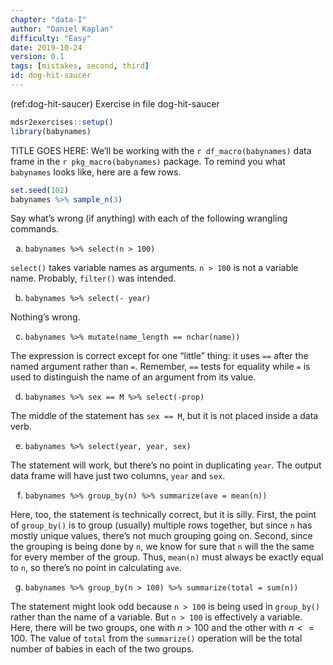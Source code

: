 ```yaml
---
chapter: "data-I"
author: "Daniel Kaplan"
difficulty: "Easy"
date: 2019-10-24 
version: 0.1
tags: [mistakes, second, third]
id: dog-hit-saucer 
---
```


(ref:dog-hit-saucer) Exercise in file dog-hit-saucer

```r
mdsr2exercises::setup()
library(babynames)
```

TITLE GOES HERE: We'll be working with the `r df_macro(babynames)` data frame in the `r pkg_macro(babynames)` package. To remind you what `babynames` looks like, here are a few rows.

```r
set.seed(102)
babynames %>% sample_n(3)
```

Say what's wrong (if anything) with each of the following wrangling commands. 

a. `babynames %>% select(n > 100)` 

<!--begin-answer-->
`select()` takes variable names as arguments. `n > 100` is not a variable name. Probably, `filter()` was intended.

<!--end-answer-->

b. `babynames %>% select(- year)` 

<!--begin-answer-->
Nothing's wrong. 
<!--end-answer-->

c. `babynames %>% mutate(name_length == nchar(name))` 

<!--begin-answer-->
The expression is correct except for one "little" thing: it uses `==` after the named argument rather than `=`. Remember, `==` tests for equality while `=` is used to distinguish the name of an argument from its value.
<!--end-answer-->

d. `babynames %>% sex == M %>% select(-prop)`

<!--begin-answer-->
The middle of the statement has `sex == M`, but it is not placed inside a data verb. 

<!--end-answer-->

e. `babynames %>% select(year, year, sex)`

<!--begin-answer--> 

The statement will work, but there's no point in duplicating `year`. The output data frame will have just two columns, `year` and `sex`.

<!--end-answer-->

f. `babynames %>% group_by(n) %>% summarize(ave = mean(n))` 

<!--begin-answer-->

Here, too, the statement is technically correct, but it is silly. First, the point of `group_by()` is to group (usually) multiple rows together, but since `n` has mostly unique values, there's not much grouping going on. Second, since the grouping is being done by `n`, we know for sure that `n` will the the same for every member of the group. Thus, `mean(n)` must always be exactly equal to `n`, so there's no point in calculating `ave`.

<!--end-answer-->

g. `babynames %>% group_by(n > 100) %>% summarize(total = sum(n))` 

<!--begin-answer-->

The statement might look odd because `n > 100` is being used in `group_by()` rather than the name of a variable. But `n > 100` is effectively a variable. Here, there will be two groups, one with $n > 100$ and the other with $n <= 100$. The value of `total` from the `summarize()` operation will be the total number of babies in each of the two groups.


<!--end-answer-->
